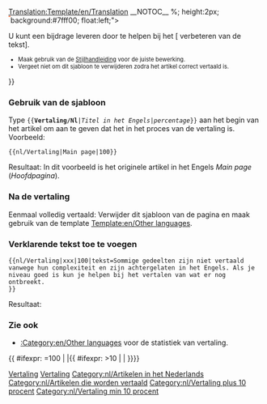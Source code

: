 [[Translation:Template/en/Translation]]
<noinclude>__NOTOC__ </noinclude>{{en/ambox| type  = style
| image = Translation.png
| text  = <strong>Dit artikel wordt vertaald vanuit het oorspronkelijk Engelse artikel: <includeonly>[{{SERVER}}{{localurl:{{NAMESPACE}}:{{{1}}}|action=view}} {{{1}}}]</includeonly><noinclude>{{{1}}}</noinclude>.</strong>
<div>{{{tekst|}}}</div>
<div style="font-size: 90%">
<div style="margin:auto; text-align:Left;">Percentage: {{{2|0}}}%
<div style="width:200px; text-align:Left; border:1px solid #aaa; padding:1px; overflow:hidden;"><span style="width:{{#expr: ({{{2|0}}}/100) * 100}}%; height:2px; background:#7fff00; float:left;">&nbsp;</span><span style="width:{{#expr: 100 - ({{{2|0}}}/100) * 100}}%; height:2px; background:#ff7f50; float:left;">&nbsp;</span></div>
</div>
U kunt een bijdrage leveren door te helpen bij het [{{SERVER}}{{localurl:{{NAMESPACE}}:{{PAGENAME}}|action=edit}} verbeteren van de tekst].
</div><div style="font-size: 80%">
* Maak gebruik van de [[nl/Main/Stijlhandleiding|Stijlhandleiding]] voor de juiste bewerking.
* Vergeet niet om dit sjabloon te verwijderen zodra het artikel correct vertaald is.</div>
}}<noinclude>

===Gebruik van de sjabloon===
Type <code><nowiki>{{</nowiki>'''Vertaling/Nl'''|''Titel in het Engels''|''percentage''<nowiki>}}</nowiki></code> aan het begin van het artikel om aan te geven dat het in het proces van de vertaling is.
Voorbeeld:
<pre>{{nl/Vertaling|Main page|100}}</pre>
Resultaat:
{{nl/Vertaling|Main page|100}}
In dit voorbeeld is het originele artikel in het Engels ''Main page'' (''Hoofdpagina'').
===Na de vertaling===
Eenmaal volledig vertaald: Verwijder dit sjabloon van de pagina en maak gebruik van de template [[Template:en/Other languages]].
===Verklarende tekst toe te voegen===
<pre>{{nl/Vertaling|xxx|100|tekst=Sommige gedeelten zijn niet vertaald vanwege hun complexiteit en zijn achtergelaten in het Engels. Als je niveau goed is kun je helpen bij het vertalen van wat er nog ontbreekt.
}}</pre>
Resultaat:
{{nl/Vertaling|xxx|100|tekst=Sommige gedeelten zijn niet vertaald vanwege hun complexiteit en zijn achtergelaten in het Engels. Als je niveau goed is kun je helpen bij het vertalen van wat er nog ontbreekt.}}

=== Zie ook===
*[[:Category:en/Other languages]] voor de statistiek van vertaling.

[[Category:nl/Sjablonen|Vertaling]][[Category:nl/Berichtenbox|Vertaling]][[Category:nl/Artikelen in het Nederlands]]
</noinclude><includeonly>{{ #ifexpr: {{{2|0}}}=100 | |[[Category:nl/Artikelen die worden vertaald]]{{ #ifexpr: {{{2|0}}}>10 | [[Category:nl/Vertaling plus 10 procent]] | [[Category:nl/Vertaling min 10 procent]]}}}}</includeonly>